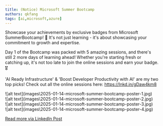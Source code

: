 ```yaml
---
title: (Notice) Microsoft Summer Bootcamp
authors: qkfang
tags: [ai,microsoft,azure]
---
```



Showcase your achievements by exclusive badges from Microsoft SummerBootcamp! 🌟 It's not just learning - it's about showcasing your commitment to growth and expertise.

Day 1 of the Bootcamp was packed with 5 amazing sessions, and there's still 2 more days of learning ahead! Whether you're starting fresh or catching up, it's not too late to join the online sessions and earn your badge. 🎖

'AI Ready Infrastructure' & 'Boost Developer Productivity with AI' are my two top picks! Check out all the online sessions here: https://lnkd.in/gDaw4km8

<div className="img-grid">
  <div className="img-item">
    ![alt text](images\2025-01-14-microsoft-summer-bootcamp-poster-1.jpg)
  </div>
  <div className="img-item">
    ![alt text](images\2025-01-14-microsoft-summer-bootcamp-poster-2.jpg)
  </div>
  <div className="img-item">
    ![alt text](images\2025-01-14-microsoft-summer-bootcamp-poster-3.jpg)
  </div>
  <div className="img-item">
    ![alt text](images\2025-01-14-microsoft-summer-bootcamp-poster-4.jpg)
  </div>
</div>

<a href="https://www.linkedin.com/posts/qkfang_summerbootcamp-ai-activity-7284868592909594625-aqHA" target="_blank">Read more via LinkedIn Post</a>
